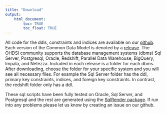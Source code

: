 ```yaml
---
title: "Download"
output: 
    html_document:
        toc: TRUE
        toc_float: TRUE
---
```


All code for the ddls, constraints and indices are available on our [github](https://github.com/OHDSI/CommonDataModel). Each version of the Common Data Model is denoted by a [release](https://github.com/OHDSI/CommonDataModel/tags). The OHDSI community supports the database management systems (dbms) Sql Server, Postgresql, Oracle, Redshift, Parallel Data Warehouse, BigQuery, Impala, and Netezza. Included in each release is a folder for each dbms. After downloading, choose the folder for your specific system and you will see all necessary files. For example the Sql Server folder has the ddl, primary key constraints, indices, and foreign key constraints. In contrast, the redshift folder only has a ddl. 

These sql scripts have been fully tested on Oracle, Sql Server, and Postgresql and the rest are generated using the [SqlRender package](https://ohdsi.github.io/SqlRender/). If run into any problems please let us know by creating an issue on our github. 

